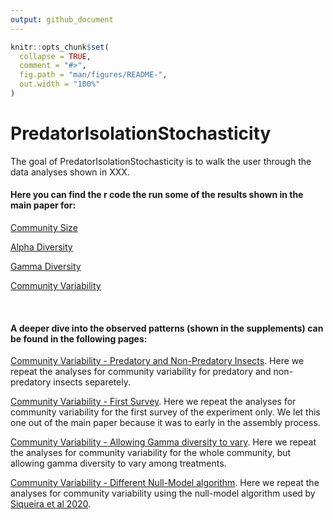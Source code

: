 ```yaml
---
output: github_document
---
```


<!-- README.md is generated from README.Rmd. Please edit that file -->

```r
knitr::opts_chunk$set(
  collapse = TRUE,
  comment = "#>",
  fig.path = "man/figures/README-",
  out.width = "100%"
)
```

# PredatorIsolationStochasticity

<!-- badges: start -->
<!-- badges: end -->

The goal of PredatorIsolationStochasticity is to walk the user through the data analyses shown in XXX.

#### Here you can find the r code the run some of the results shown in the main paper for:

[Community Size](https://github.com/RodolfoPelinson/PredatorIsolationStochasticity/blob/master/Community%20Size%20Analyses/Community-Size-Analyses.md)  

[Alpha Diversity](https://github.com/RodolfoPelinson/PredatorIsolationStochasticity/blob/master/Alpha%20Diversity%20Analyses/Alpha-Diversity-Analyses.md)  

[Gamma Diversity](https://github.com/RodolfoPelinson/PredatorIsolationStochasticity/blob/master/Gamma%20Diversity%20Analyses/Gamma-Diversity-Analyses.md)  

[Community Variability](https://github.com/RodolfoPelinson/PredatorIsolationStochasticity/blob/master/Community%20Variability%20Analyses/Community-Variability-Analyses.md)  

  
\  
\  
\  


#### A deeper dive into the observed patterns (shown in the supplements) can be found in the following pages:

[Community Variability - Predatory and Non-Predatory Insects](https://github.com/RodolfoPelinson/PredatorIsolationStochasticity/blob/master/Community%20Variability%20-%20Pred%20and%20Non-Pred/Community-Variability-Analyses---Pred-and-Non-Pred.md). Here we repeat the analyses for community variability for predatory and non-predatory insects separetely.

[Community Variability - First Survey](https://github.com/RodolfoPelinson/PredatorIsolationStochasticity/blob/master/Community%20Variability%20-%20First%20Survey/Community-Variability---First-Survey.md). Here we repeat the analyses for community variability for the first survey of the experiment only. We let this one out of the main paper because it was to early in the assembly process.

[Community Variability - Allowing Gamma diversity to vary](https://github.com/RodolfoPelinson/PredatorIsolationStochasticity/blob/master/Community%20Variability%20-%20Varying%20Gamma/Community-Variability---Varying-Gamma.md). Here we repeat the analyses for community variability for the whole community, but allowing gamma diversity to vary among treatments.

[Community Variability - Different Null-Model algorithm](https://github.com/RodolfoPelinson/PredatorIsolationStochasticity/blob/master/Community%20Variability%20-%20Siqueira_2020/Community-Variability---Siqueira_2020.md). Here we repeat the analyses for community variability using the null-model algorithm used by [Siqueira et al 2020](https://doi.org/10.1002/ecy.3014).


